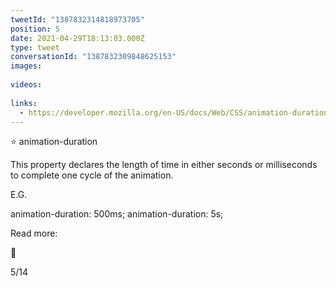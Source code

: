 ```yaml
---
tweetId: "1387832314818973705"
position: 5
date: 2021-04-29T18:13:03.000Z
type: tweet
conversationId: "1387832309848625153"
images:
  
videos:
  
links:
  - https://developer.mozilla.org/en-US/docs/Web/CSS/animation-duration
---
```

⭐ animation-duration

This property declares the length of time in either seconds or milliseconds to complete one cycle of the animation.

E.G. 

animation-duration: 500ms;
animation-duration: 5s;

Read more:

🔗 

5/14
